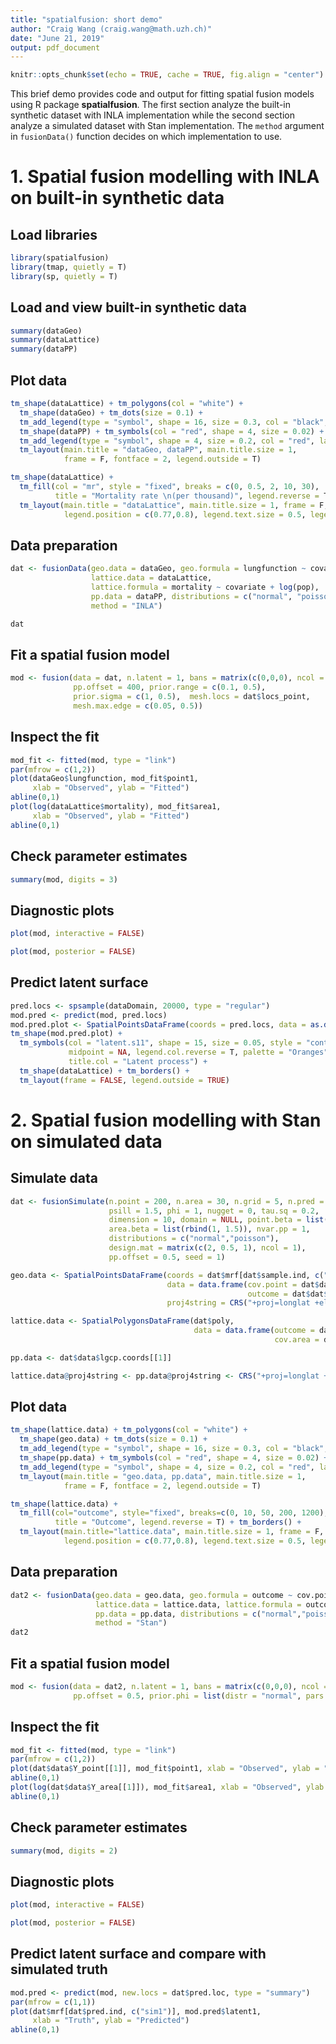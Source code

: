 ```yaml
---
title: "spatialfusion: short demo"
author: "Craig Wang (craig.wang@math.uzh.ch)"
date: "June 21, 2019"
output: pdf_document
---
```


```r
knitr::opts_chunk$set(echo = TRUE, cache = TRUE, fig.align = "center")
```
This brief demo provides code and output for fitting spatial fusion models using R package **spatialfusion**. The first section analyze the built-in synthetic dataset with INLA implementation while the second section analyze a simulated dataset with Stan implementation. The `method` argument in `fusionData()` function decides on which implementation to use.

# 1. Spatial fusion modelling with INLA on built-in synthetic data

## Load libraries
```r
library(spatialfusion)
library(tmap, quietly = T)
library(sp, quietly = T)
```

## Load and view built-in synthetic data

```r
summary(dataGeo)
summary(dataLattice)
summary(dataPP)
```

## Plot data

```r
tm_shape(dataLattice) + tm_polygons(col = "white") +
  tm_shape(dataGeo) + tm_dots(size = 0.1) +
  tm_add_legend(type = "symbol", shape = 16, size = 0.3, col = "black", label = "geostatistical") +
  tm_shape(dataPP) + tm_symbols(col = "red", shape = 4, size = 0.02) +  
  tm_add_legend(type = "symbol", shape = 4, size = 0.2, col = "red", label = "point pattern") +
  tm_layout(main.title = "dataGeo, dataPP", main.title.size = 1, 
            frame = F, fontface = 2, legend.outside = T)
```

```r
tm_shape(dataLattice) +
  tm_fill(col = "mr", style = "fixed", breaks = c(0, 0.5, 2, 10, 30),
          title = "Mortality rate \n(per thousand)", legend.reverse = T) + tm_borders() +
  tm_layout(main.title = "dataLattice", main.title.size = 1, frame = F, fontface = 2,
            legend.position = c(0.77,0.8), legend.text.size = 0.5, legend.title.size = 0.5)
```

## Data preparation
```r
dat <- fusionData(geo.data = dataGeo, geo.formula = lungfunction ~ covariate,
                  lattice.data = dataLattice,
                  lattice.formula = mortality ~ covariate + log(pop),
                  pp.data = dataPP, distributions = c("normal", "poisson"),
                  method = "INLA")

dat
```

## Fit a spatial fusion model
```r
mod <- fusion(data = dat, n.latent = 1, bans = matrix(c(0,0,0), ncol = 1),
              pp.offset = 400, prior.range = c(0.1, 0.5),
              prior.sigma = c(1, 0.5),  mesh.locs = dat$locs_point,
              mesh.max.edge = c(0.05, 0.5))
```

## Inspect the fit
```r
mod_fit <- fitted(mod, type = "link")
par(mfrow = c(1,2))
plot(dataGeo$lungfunction, mod_fit$point1,
     xlab = "Observed", ylab = "Fitted")
abline(0,1)
plot(log(dataLattice$mortality), mod_fit$area1,
     xlab = "Observed", ylab = "Fitted")
abline(0,1)

```

## Check parameter estimates
```r
summary(mod, digits = 3)
```

## Diagnostic plots
```r
plot(mod, interactive = FALSE)
```

```r
plot(mod, posterior = FALSE)
```

## Predict latent surface
```r
pred.locs <- spsample(dataDomain, 20000, type = "regular")
mod.pred <- predict(mod, pred.locs)
mod.pred.plot <- SpatialPointsDataFrame(coords = pred.locs, data = as.data.frame(mod.pred))
tm_shape(mod.pred.plot) +
  tm_symbols(col = "latent.s11", shape = 15, size = 0.05, style = "cont",
             midpoint = NA, legend.col.reverse = T, palette = "Oranges",
             title.col = "Latent process") +
  tm_shape(dataLattice) + tm_borders() +
  tm_layout(frame = FALSE, legend.outside = TRUE)
```

# 2. Spatial fusion modelling with Stan on simulated data

## Simulate data

```r
dat <- fusionSimulate(n.point = 200, n.area = 30, n.grid = 5, n.pred = 100,
                      psill = 1.5, phi = 1, nugget = 0, tau.sq = 0.2,
                      dimension = 10, domain = NULL, point.beta = list(rbind(1,5)),
                      area.beta = list(rbind(1, 1.5)), nvar.pp = 1,
                      distributions = c("normal","poisson"),
                      design.mat = matrix(c(2, 0.5, 1), ncol = 1), 
                      pp.offset = 0.5, seed = 1)

geo.data <- SpatialPointsDataFrame(coords = dat$mrf[dat$sample.ind, c("x","y")],
                                   data = data.frame(cov.point = dat$dat$X_point[,2], 
                                                     outcome = dat$dat$Y_point[[1]]),
                                   proj4string = CRS("+proj=longlat +ellps=WGS84"))

lattice.data <- SpatialPolygonsDataFrame(dat$poly,
                                         data = data.frame(outcome = dat$dat$Y_area[[1]], 
                                                           cov.area = dat$dat$X_area[,2]))

pp.data <- dat$data$lgcp.coords[[1]]

lattice.data@proj4string <- pp.data@proj4string <- CRS("+proj=longlat +ellps=WGS84")
```

## Plot data

```r
tm_shape(lattice.data) + tm_polygons(col = "white") + 
  tm_shape(geo.data) + tm_dots(size = 0.1) +
  tm_add_legend(type = "symbol", shape = 16, size = 0.3, col = "black", label = "geostatistical") +
  tm_shape(pp.data) + tm_symbols(col = "red", shape = 4, size = 0.02) +
  tm_add_legend(type = "symbol", shape = 4, size = 0.2, col = "red", label = "point pattern") +
  tm_layout(main.title = "geo.data, pp.data", main.title.size = 1, 
            frame = F, fontface = 2, legend.outside = T)
```


```r
tm_shape(lattice.data) + 
  tm_fill(col="outcome", style="fixed", breaks=c(0, 10, 50, 200, 1200),
          title = "Outcome", legend.reverse = T) + tm_borders() +
  tm_layout(main.title="lattice.data", main.title.size = 1, frame = F, fontface = 2,
            legend.position = c(0.77,0.8), legend.text.size = 0.5, legend.title.size = 0.5)
```


## Data preparation
```r
dat2 <- fusionData(geo.data = geo.data, geo.formula = outcome ~ cov.point,
                   lattice.data = lattice.data, lattice.formula = outcome ~ cov.area,
                   pp.data = pp.data, distributions = c("normal","poisson"), 
                   method = "Stan")
dat2
```

## Fit a spatial fusion model
```r
mod <- fusion(data = dat2, n.latent = 1, bans = matrix(c(0,0,0), ncol = 1),
              pp.offset = 0.5, prior.phi = list(distr = "normal", pars = c(1, 1)))
```

## Inspect the fit
```r
mod_fit <- fitted(mod, type = "link")
par(mfrow = c(1,2))
plot(dat$data$Y_point[[1]], mod_fit$point1, xlab = "Observed", ylab = "Fitted")
abline(0,1)
plot(log(dat$data$Y_area[[1]]), mod_fit$area1, xlab = "Observed", ylab = "Fitted")
abline(0,1)
```

## Check parameter estimates
```r
summary(mod, digits = 2) 
```

## Diagnostic plots
```r
plot(mod, interactive = FALSE)
```

```r
plot(mod, posterior = FALSE) 
```

## Predict latent surface and compare with simulated truth
```r
mod.pred <- predict(mod, new.locs = dat$pred.loc, type = "summary")
par(mfrow = c(1,1))
plot(dat$mrf[dat$pred.ind, c("sim1")], mod.pred$latent1, 
     xlab = "Truth", ylab = "Predicted")
abline(0,1)
```

